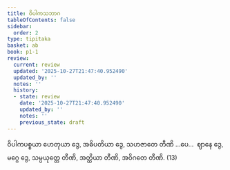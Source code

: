 ```yaml
---
title: ဝိပါကသဘာဂ
tableOfContents: false
sidebar:
  order: 2
type: tipitaka
basket: ab
book: p1-1
review:
  current: review
  updated: '2025-10-27T21:47:40.952490'
  updated_by: ''
  notes: ''
  history:
  - state: review
    date: '2025-10-27T21:47:40.952490'
    updated_by: ''
    notes: ''
    previous_state: draft
---
```



<ReviewStatus review={frontmatter.review} showDetails={true} />

<HypothesisAnnotation frontmatter={frontmatter} />

<DynamicBreadcrumb />

<Division number="75" book="p1-1" e="ch" v="36" p="324">

<Paragraph number="1974" book="p1-1">
ဝိပါကပစ္စယာ ဟေတုယာ ဒွေ, အဓိပတိယာ ဒွေ, သဟဇာတေ တီဏိ …ပေ…  ဈာနေ ဒွေ, မဂ္ဂေ ဒွေ, သမ္ပယုတ္တေ တီဏိ, အတ္ထိယာ တီဏိ, အဝိဂတေ တီဏိ. (13)
</Paragraph>
</Division>